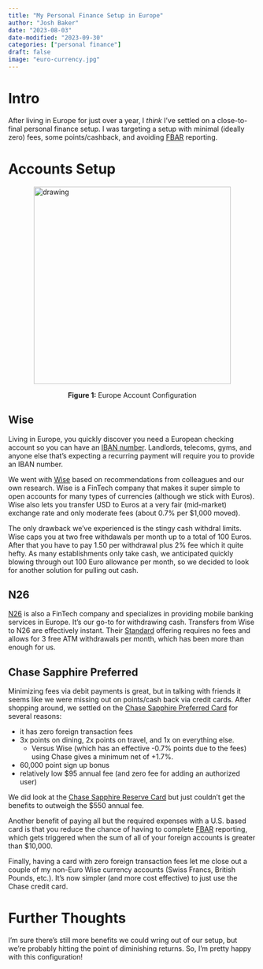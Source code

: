 ```yaml
---
title: "My Personal Finance Setup in Europe"
author: "Josh Baker"
date: "2023-08-03"
date-modified: "2023-09-30"
categories: ["personal finance"]
draft: false
image: "euro-currency.jpg"
---
```



# Intro 

After living in Europe for just over a year, I *think* I've settled on a close-to-final personal finance setup.  I was targeting a setup with minimal (ideally zero) fees, some points/cashback, and avoiding [FBAR](https://www.irs.gov/businesses/small-businesses-self-employed/report-of-foreign-bank-and-financial-accounts-fbar) reporting.  

# Accounts Setup


<img src="accounts-diagram.svg" alt="drawing" width="400"  title="A digram of my accounts, how they're connected, and expenses." style="display: block; margin-left: auto; margin-right: auto;"/>
<p style="text-align:center"><b>Figure 1:</b> Europe Account Configuration</p>


## Wise
Living in Europe, you quickly discover you need a European checking account so you can have an [IBAN number](https://en.wikipedia.org/wiki/International_Bank_Account_Number).  Landlords, telecoms, gyms, and anyone else that's expecting a recurring payment will require you to provide an IBAN number.

We went with [Wise](https://wise.com/) based on recommendations from colleagues and our own research.  Wise is a FinTech company that makes it super simple to open accounts for many types of currencies (although we stick with Euros).  Wise also lets you transfer USD to Euros at a very fair (mid-market) exchange rate and only moderate fees (about 0.7% per $1,000 moved).

The only drawback we've experienced is the stingy cash withdral limits.  Wise caps you at two free withdawals per month up to a total of 100 Euros.  After that you have to pay 1.50 per withdrawal plus 2% fee which it quite hefty.  As many establishments only take cash, we anticipated quickly blowing through out 100 Euro allowance per month, so we decided to look for another solution for pulling out cash.

## N26
[N26](https://n26.com/) is also a FinTech company and specializes in providing mobile banking services in Europe.  It's our go-to for withdrawing cash.  Transfers from Wise to N26 are effectively instant.  Their [Standard](https://n26.com/en-de/free-bank-account) offering requires no fees and allows for 3 free ATM withdrawals per month, which has been more than enough for us.

## Chase Sapphire Preferred
Minimizing fees via debit payments is great, but in talking with friends it seems like we were missing out on points/cash back via credit cards.  After shopping around, we settled on the [Chase Sapphire Preferred Card](https://creditcards.chase.com/rewards-credit-cards/sapphire/preferred) for several reasons:

- it has zero foreign transaction fees
- 3x points on dining, 2x points on travel, and 1x on everything else.  
    - Versus Wise (which has an effective -0.7% points due to the fees) using Chase gives a minimum net of +1.7%.
- 60,000 point sign up bonus
- relatively low $95 annual fee (and zero fee for adding an authorized user)

We did look at the [Chase Sapphire Reserve Card](https://creditcards.chase.com/rewards-credit-cards/sapphire/reserve) but just couldn't get the benefits to outweigh the $550 annual fee.

Another benefit of paying all but the required expenses with a U.S. based card is that you reduce the chance of having to complete [FBAR](https://www.irs.gov/businesses/small-businesses-self-employed/report-of-foreign-bank-and-financial-accounts-fbar) reporting, which gets triggered when the sum of all of your foreign accounts is greater than $10,000.

Finally, having a card with zero foreign transaction fees let me close out a couple of my non-Euro Wise currency accounts (Swiss Francs, British Pounds, etc.).  It's now simpler (and more cost effective) to just use the Chase credit card.

# Further Thoughts
I'm sure there's still more benefits we could wring out of our setup, but we're probably hitting the point of diminishing returns. So, I'm pretty happy with this configuration!
